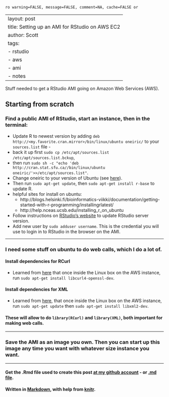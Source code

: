 `ro warning=FALSE, message=FALSE, comment=NA, cache=FALSE or`

---
layout: post
title: Setting up an AMI for RStudio on AWS EC2
author: Scott
tags:
- rstudio
- aws
- ami
- notes
---


Stuff needed to get a RStudio AMI going on Amazon Web Services (AWS). 

## Starting from scratch 

### Find a public AMI of RStudio, start an instance, then in the terminal:

+ Update R to newest version by adding `deb http://<my.favorite.cran.mirror>/bin/linux/ubuntu oneiric/` to your `sources.list` file - 
+ back it up first `sudo cp /etc/apt/sources.list /etc/apt/sources.list.bckup`, 
+ then run `sudo sh -c "echo 'deb http://cran.stat.sfu.ca//bin/linux/ubuntu oneiric/'>>/etc/apt/sources.list"`. 
+ Change oneiric to your version of Ubuntu (see [here](http://cran.r-project.org/bin/linux/ubuntu/)). 
+ Then run `sudo apt-get update`, then `sudo apt-get install r-base` to update R.
+ helpful sites for install on ubuntu: 
	+ http://blogs.helsinki.fi/bioinformatics-viikki/documentation/getting-started-with-r-programming/installingrlatest/
	+ http://help.nceas.ucsb.edu/installing_r_on_ubuntu
+ Follow instructions on [RStudio's website](http://rstudio.org/download/server) to update RStudio server version.
+ Add new user by `sudo adduser username`.  This is the credential you will use to login in to RStudio in the browser on the AMI. 

****** 

### I need some stuff on ubuntu to do web calls, which I do a lot of.  

####  Install dependencies for RCurl 
+ Learned from [here](http://www.omegahat.org/RCurl/FAQ.html) that once inside the Linux box on the AWS instance, run `sudo apt-get install libcurl4-openssl-dev`. 

#### Install dependencies for XML
+ Learned from [here](http://stackoverflow.com/questions/7765429/unable-to-install-r-package-in-ubuntu-11-04), that once inside the Linux box on the AWS instance, run `sudo apt-get update` then `sudo apt-get install libxml2-dev`. 

#### These will allow to do `library(RCurl)` and `library(XML)`, both important for making web calls. 

****** 
### Save the AMI as an image you own.  Then you can start up this image any time you want with whatever size instance you want. 


*********
#### Get the .Rmd file used to create this post [at my github account](https://github.com/SChamberlain/scott/blob/gh-pages/_drafts/2012-09-26-using-aws.Rmd) - or [.md file](https://github.com/SChamberlain/scott/tree/gh-pages/_posts/2012-09-26-using-aws.md).

#### Written in [Markdown](http://daringfireball.net/projects/markdown/), with help from [knitr](http://yihui.name/knitr/).